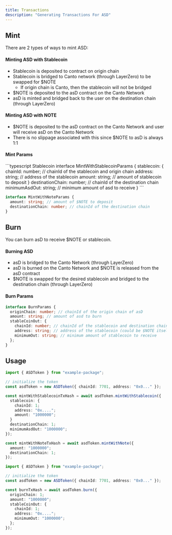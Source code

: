 ```yaml
---
title: Transactions
description: "Generating Transactions For ASD"
---
```


## Mint

There are 2 types of ways to mint ASD:

#### Minting ASD with Stablecoin

- Stablecoin is deposited to contract on origin chain
- Stablecoin is bridged to Canto network (through LayerZero) to be swapped for \$NOTE
  - If origin chain is Canto, then the stablecoin will not be bridged
- \$NOTE is deposited to the asD contract on the Canto Network
- asD is minted and bridged back to the user on the destination chain (through LayerZero)

#### Minting ASD with NOTE

- \$NOTE is deposited to the asD contract on the Canto Network and user will receive asD on the Canto Network
- There is no slippage associated with this since \$NOTE to asD is always 1:1

#### Mint Params

<CodeGroup>
```typescript  Stablecoin
interface MintWithStablecoinParams {
  stablecoin: {
    chainId: number; // chainId of the stablecoin and origin chain
    address: string; // address of the stablecoin
    amount: string; // amount of stablecoin to deposit
  }
  destinationChain: number; // chainId of the destination chain
  minimumAsdOut: string; // minimum amount of asd to receive
}
```

```typescript $NOTE
interface MintWithNoteParams {
  amount: string; // amount of $NOTE to deposit
  destinationChain: number; // chainId of the destination chain
}
```

</CodeGroup>

## Burn

You can burn asD to receive \$NOTE or stablecoin.

#### Burning ASD

- asD is bridged to the Canto Network (through LayerZero)
- asD is burned on the Canto Network and \$NOTE is released from the asD contract
- \$NOTE is swapped for the desired stablecoin and bridged to the destination chain (through LayerZero)

#### Burn Params

```typescript Burning asD
interface BurnParams {
  originChain: number; // chainId of the origin chain of asD
  amount: string; // amount of asd to burn
  stableCoinOut: {
    chainId: number; // chainId of the stablecoin and destination chain
    address: string; // address of the stablecoin (could be $NOTE itself)
    minimumOut: string; // minimum amount of stablecoin to receive
  };
}
```

## Usage

<CodeGroup>

```typescript Minting
import { ASDToken } from "example-package";

// initialize the token
const asdToken = new ASDToken({ chainId: 7701, address: "0x0..." });

const mintWithStablecoinTxHash = await asdToken.mintWithStablecoin({
  stablecoin: {
    chainId: 1;
    address: "0x....";
    amount: "1000000";
  }
  destinationChain: 1;
  minimumAsdOut: "1000000";
});

const mintWithNoteTxHash = await asdToken.mintWithNote({
  amount: "1000000";
  destinationChain: 1;
});
```

```typescript Burning
import { ASDToken } from "example-package";

// initialize the token
const asdToken = new ASDToken({ chainId: 7701, address: "0x0..." });

const burnTxHash = await asdToken.burn({
  originChain: 1;
  amount: "1000000";
  stableCoinOut: {
    chainId: 1;
    address: "0x....";
    minimumOut: "1000000";
  };
});

```

</CodeGroup>

